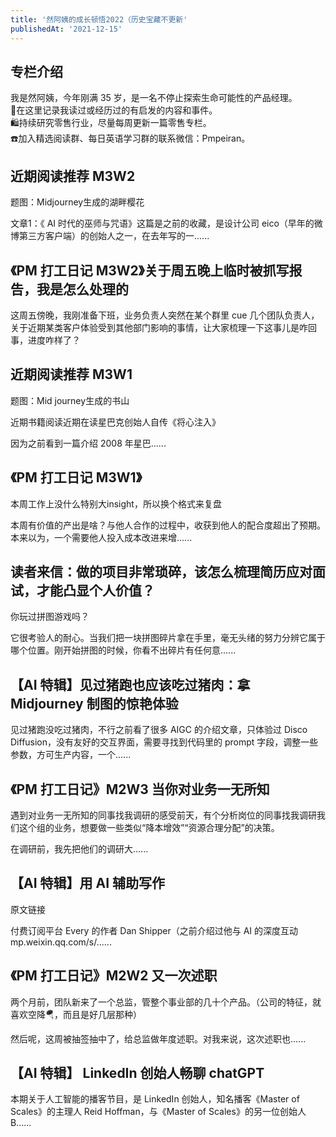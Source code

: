 ```yaml
---
title: '然阿姨的成长顿悟2022（历史宝藏不更新'
publishedAt: '2021-12-15'
---
```


## 专栏介绍

我是然阿姨，今年刚满 35 岁，是一名不停止探索生命可能性的产品经理。  
📒在这里记录我读过或经历过的有启发的内容和事件。  
🛍️持续研究零售行业，尽量每周更新一篇零售专栏。  
☎️加入精选阅读群、每日英语学习群的联系微信：Pmpeiran。

## 近期阅读推荐 M3W2
题图：Midjourney生成的湖畔樱花

文章1：《 AI 时代的巫师与咒语》这篇是之前的收藏，是设计公司 eico（早年的微博第三方客户端）的创始人之一，在去年写的一......

## 《PM 打工日记 M3W2》关于周五晚上临时被抓写报告，我是怎么处理的
这周五傍晚，我刚准备下班，业务负责人突然在某个群里 cue 几个团队负责人，关于近期某类客户体验受到其他部门影响的事情，让大家梳理一下这事儿是咋回事，进度咋样了？

## 近期阅读推荐 M3W1
题图：Mid journey生成的书山

近期书籍阅读近期在读星巴克创始人自传《将心注入》

因为之前看到一篇介绍 2008 年星巴......

## 《PM 打工日记 M3W1》
本周工作上没什么特别大insight，所以换个格式来复盘

本周有价值的产出是啥？与他人合作的过程中，收获到他人的配合度超出了预期。本来以为，一个需要他人投入成本改进来增......

## 读者来信：做的项目非常琐碎，该怎么梳理简历应对面试，才能凸显个人价值？
你玩过拼图游戏吗？

它很考验人的耐心。当我们把一块拼图碎片拿在手里，毫无头绪的努力分辨它属于哪个位置。刚开始拼图的时候，你看不出碎片有任何意......

## 【AI 特辑】见过猪跑也应该吃过猪肉：拿 Midjourney 制图的惊艳体验
见过猪跑没吃过猪肉，不行之前看了很多 AIGC 的介绍文章，只体验过 Disco Diffusion，没有友好的交互界面，需要寻找到代码里的 prompt 字段，调整一些参数，方可生产内容，一个......

## 《PM 打工日记》M2W3 当你对业务一无所知
遇到对业务一无所知的同事找我调研的感受前天，有个分析岗位的同事找我调研我们这个组的业务，想要做一些类似“降本增效”“资源合理分配”的决策。

在调研前，我先把他们的调研大......

## 【AI 特辑】用 AI 辅助写作
原文链接

付费订阅平台 Every 的作者 Dan Shipper（之前介绍过他与 AI 的深度互动mp.weixin.qq.com/s/......

## 《PM 打工日记》M2W2 又一次述职
两个月前，团队新来了一个总监，管整个事业部的几十个产品。（公司的特征，就喜欢空降🪂，而且是好几层那种）

然后呢，这周被抽签抽中了，给总监做年度述职。对我来说，这次述职也......

## 【AI 特辑】 LinkedIn 创始人畅聊 chatGPT
本期关于人工智能的播客节目，是 LinkedIn 创始人，知名播客《Master of Scales》的主理人 Reid Hoffman，与《Master of Scales》的另一位创始人 B......

